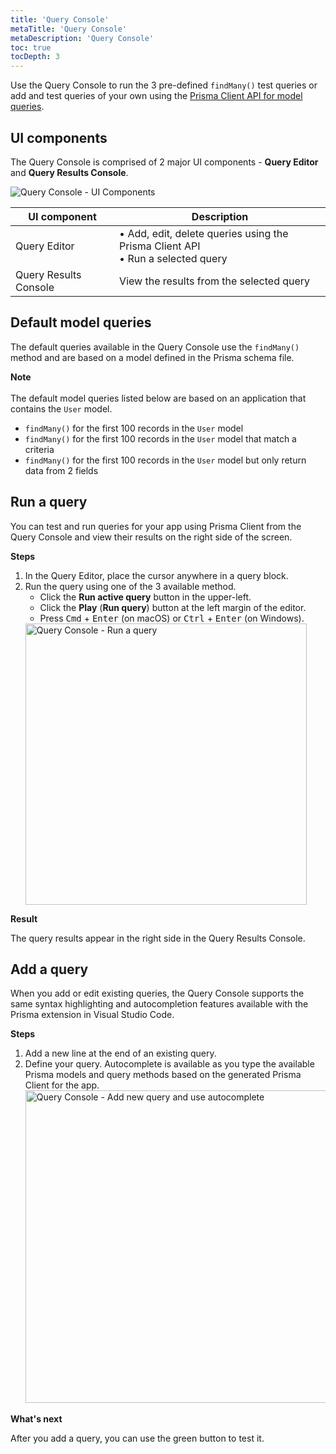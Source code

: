```yaml
---
title: 'Query Console'
metaTitle: 'Query Console'
metaDescription: 'Query Console'
toc: true
tocDepth: 3
---
```


<TopBlock>

Use the Query Console to run the 3 pre-defined `findMany()` test queries or add and test queries of your own using the [Prisma Client API for model queries](/reference/api-reference/prisma-client-reference#model-queries).

</TopBlock>

## UI components

The Query Console is comprised of 2 major UI components - **Query Editor** and **Query Results Console**.

<img src="https://res.cloudinary.com/prismaio/image/upload/v1657148399/docs/pdp/pdp-query-console-components_w98dp5.png" alt="Query Console - UI Components"/>

| UI component          | Description                                                                         |
| --------------------- | ----------------------------------------------------------------------------------- |
| Query Editor          | • Add, edit, delete queries using the Prisma Client API<br />• Run a selected query |
| Query Results Console | View the results from the selected query                                            |

## Default model queries

The default queries available in the Query Console use the `findMany()` method and are based on a model defined in the Prisma schema file.

<Admonition>

**Note**<br /><br />
The default model queries listed below are based on an application that contains the `User` model.
</Admonition>

- `findMany()` for the first 100 records in the `User` model
- `findMany()` for the first 100 records in the `User` model that match a criteria
- `findMany()` for the first 100 records in the `User` model but only return data from 2 fields

## Run a query

You can test and run queries for your app using Prisma Client from the Query Console and view their results on the right side of the screen.

**Steps**

1. In the Query Editor, place the cursor anywhere in a query block.
2. Run the query using one of the 3 available method.
   - Click the **Run active query** button in the upper-left.
   - Click the **Play** (**Run query**) button at the left margin of the editor.
   - Press <kbd>Cmd</kbd> + <kbd>Enter</kbd> (on macOS) or <kbd>Ctrl</kbd> + <kbd>Enter</kbd> (on Windows).
   <img src="https://res.cloudinary.com/prismaio/image/upload/v1657148832/docs/pdp/pdp-query-console-run-query_lgc5nb.png" width="450px" alt="Query Console - Run a query"/>

**Result**

The query results appear in the right side in the Query Results Console.

## Add a query

When you add or edit existing queries, the Query Console supports the same syntax highlighting and autocompletion features available with the Prisma extension in Visual Studio Code.

**Steps**

1. Add a new line at the end of an existing query.
2. Define your query. Autocomplete is available as you type the available Prisma models and query methods based on the generated Prisma Client for the app.
   <img src="https://res.cloudinary.com/prismaio/image/upload/v1657149670/docs/pdp/schema-add-query-autocomplete_nwkkwf.png" width="500px" alt="Query Console - Add new query and use autocomplete"/>

**What's next**

After you add a query, you can use the green button to test it.